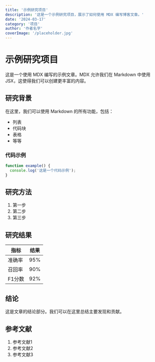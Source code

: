 ```yaml
---
title: '示例研究项目'
description: '这是一个示例研究项目，展示了如何使用 MDX 编写博客文章。'
date: '2024-03-17'
category: '项目'
author: '作者名字'
coverImage: '/placeholder.jpg'
---
```


# 示例研究项目

这是一个使用 MDX 编写的示例文章。MDX 允许我们在 Markdown 中使用 JSX，这使得我们可以创建更丰富的内容。

## 研究背景

在这里，我们可以使用 Markdown 的所有功能，包括：

- 列表
- 代码块
- 表格
- 等等

### 代码示例

```javascript
function example() {
  console.log('这是一个代码示例');
}
```

## 研究方法

1. 第一步
2. 第二步
3. 第三步

## 研究结果

| 指标 | 结果 |
|------|------|
| 准确率 | 95% |
| 召回率 | 90% |
| F1分数 | 92% |

## 结论

这是文章的结论部分。我们可以在这里总结主要发现和贡献。

## 参考文献

1. 参考文献1
2. 参考文献2
3. 参考文献3 